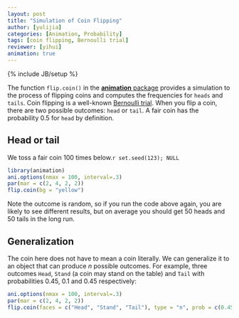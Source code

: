 ```yaml
---
layout: post
title: "Simulation of Coin Flipping"
author: [yulijia]
categories: [Animation, Probability]
tags: [coin flipping, Bernoulli trial]
reviewer: [yihui]
animation: true
---
```

{% include JB/setup %}

The function `flip.coin()` in the [**animation** package](http://yihui.name/animation) provides a
simulation to the process of flipping coins and computes the frequencies for `heads` and `tails`.
Coin flipping is a well-known [Bernoulli trial](http://en.wikipedia.org/wiki/Bernoulli_trial). When
you flip a coin, there are two possible outcomes: `head` or `tail`. A fair coin has the probability
0.5 for `head` by definition.

## Head or tail

We toss a fair coin 100 times below.`r set.seed(123); NULL`

```r
library(animation)
ani.options(nmax = 100, interval=.3)
par(mar = c(2, 4, 2, 2))
flip.coin(bg = "yellow")
```

Note the outcome is random, so if you run the code above again, you are likely to see different
results, but on average you should get 50 heads and 50 tails in the long run.

## Generalization

The coin here does not have to mean a coin literally. We can generalize it to an object that can
produce $n$ possible outcomes. For example, three outcomes `Head`, `Stand` (a coin may stand on the
table) and `Tail` with probabilities 0.45, 0.1 and 0.45 respectively:

```r
ani.options(nmax = 100, interval=.3)
par(mar = c(2, 4, 2, 2))
flip.coin(faces = c("Head", "Stand", "Tail"), type = "n", prob = c(0.45, 0.1, 0.45), col = c(1, 2, 4))
```
